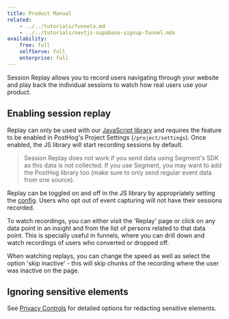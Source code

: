 ```yaml
---
title: Product Manual
related:
    - ../../tutorials/funnels.md
    - ../../tutorials/nextjs-supabase-signup-funnel.mdx
availability:
    free: full
    selfServe: full
    enterprise: full
---
```


Session Replay allows you to record users navigating through your website and play back the individual sessions to watch how real users use your product.

## Enabling session replay

Replay can only be used with our [JavaScript library](/docs/integrate/client/js) and requires the feature to be enabled in PostHog's Project Settings (`/project/settings`).
Once enabled, the JS library will start recording sessions by default.

<blockquote class="warning-note">
    Session Replay does not work if you send data using Segment's SDK as this data is not collected. If you use
    Segment, you may want to add the PostHog library too (make sure to only send regular event data from one source).
</blockquote>

Replay can be toggled on and off in the JS library by appropriately setting the [config](/docs/integrate/client/js/#config). Users who opt out of event capturing will not have their sessions recorded.

To watch recordings, you can either visit the 'Replay' page or click on any data point in an insight and from the list of persons related to that data point. This is specially useful in funnels, where you can drill down and watch recordings of users who converted or dropped off.

When watching replays, you can change the speed as well as select the option 'skip inactive' - this will skip chunks of the recording where the user was inactive on the page.

## Ignoring sensitive elements

See [Privacy Controls](/docs/session-replay/privacy) for detailed options for redacting sensitive elements.